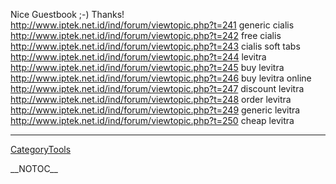 Nice Guestbook ;-) Thanks! http://www.iptek.net.id/ind/forum/viewtopic.php?t=241 generic cialis
http://www.iptek.net.id/ind/forum/viewtopic.php?t=242 free cialis
http://www.iptek.net.id/ind/forum/viewtopic.php?t=243 cialis soft tabs
http://www.iptek.net.id/ind/forum/viewtopic.php?t=244 levitra
http://www.iptek.net.id/ind/forum/viewtopic.php?t=245 buy levitra
http://www.iptek.net.id/ind/forum/viewtopic.php?t=246 buy levitra online
http://www.iptek.net.id/ind/forum/viewtopic.php?t=247 discount levitra
http://www.iptek.net.id/ind/forum/viewtopic.php?t=248 order levitra
http://www.iptek.net.id/ind/forum/viewtopic.php?t=249 generic levitra
http://www.iptek.net.id/ind/forum/viewtopic.php?t=250 cheap levitra
----
[[CategoryTools]]

__NOTOC__